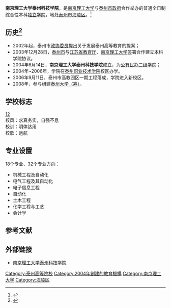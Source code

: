 {{高校
| name = 南京理工大学泰州科技学院
| image =
| logo =
| motto = 明体达用
| rector =刘玉海
| type = [[独立学院|独立学院]]
| established =2004年
| location = [[中华人民共和国|中华人民共和国]][[江苏省|江苏省]][[泰州市|泰州市]]
| students =
| staff =
| campus =
| address = 梅兰东路8号
| telephone = 0523-86150222
| area =1020亩
| sports =
| website = http://www.nustti.edu.cn
}}
'''南京理工大学泰州科技学院'''，是[[南京理工大学|南京理工大学]]与[[泰州市政府|泰州市政府]]合作举办的普通全日制综合性本科[[独立学院|独立学院]]，地处[[泰州市|泰州市]][[海陵区|海陵区]]。<ref>{{Cite web |url=http://www.nustti.edu.cn/index.php/List/index/cid/9.html |title=南京理工大学泰州科技学院：学校简介 |accessdate=2019-07-05 |archive-date=2010-10-13 |archive-url=https://web.archive.org/web/20101013165812/http://www.njusttz.edu.cn/about.asp?classid=10 |dead-url=no }}</ref>

== 历史<ref>{{Cite web |url=http://www.nusttz.edu.cn/banxue.asp?classid=69 |title=南京理工大学泰州科技学院：办学历程 |accessdate=2019-07-05 |archive-date=2010-10-13 |archive-url=https://web.archive.org/web/20101013165817/http://www.njusttz.edu.cn/banxue.asp?classid=69 |dead-url=yes }}</ref> ==
*2002年起，泰州市[[政协委员|政协委员]]提出关于发展泰州高等教育的提案；
*2003年12月28日，[[泰州市|泰州市]]与[[江苏省教育厅|江苏省教育厅]]、[[南京理工大学|南京理工大学]]签署合作建立本科学院协议。
*2004年6月14日，'''南京理工大学泰州科技学院'''成立，为[[公有民办二级学院|公有民办二级学院]]；
*2004年~2006年，学院在[[泰州职业技术学院|泰州职业技术学院]]校区办学。
*2006年9月11日，泰州市高教园区一期工程落成，学院进入新校区。
*2008年，参与组建[[泰州大学（筹）|泰州大学（筹）]]。

== 学校标志 ==
[http://tz.njusttz.edu.cn/Info.aspx?ID=12]{{dead link|date=2017年11月 |bot=InternetArchiveBot |fix-attempted=yes }}[http://tz.njusttz.edu.cn/info.aspx?id=124]{{dead link|date=2017年11月 |bot=InternetArchiveBot |fix-attempted=yes }}<br />
校风：求真务实，自强不息<br />
校训：明体达用<br />
校歌：远航

== 专业设置 ==
18个专业、32个专业方向：
* 机械工程及自动化
* 电气工程及其自动化
* 电子信息工程
* 自动化
* 土木工程
* 化学工程与工艺
* 会计学
== 参考文献 ==
{{reflist}}
== 外部链接 ==
* [http://www.nustti.edu.cn/ 南京理工大学泰州科技学院] {{Wayback|url=http://www.nustti.edu.cn/ |date=20201117021935 }}

{{Univ-stub}}

{{江苏高等院校}}
{{独立学院}}
[[Category:泰州高等院校|Category:泰州高等院校]]
[[Category:2004年創建的教育機構|Category:2004年創建的教育機構]]
[[Category:南京理工大学|Category:南京理工大学]]
[[Category:海陵区|Category:海陵区]]